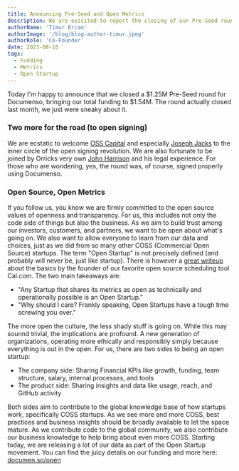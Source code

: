 ```yaml
---
title: Announcing Pre-Seed and Open Metrics
description: We are exicited to report the closing of our Pre-Seed round. You can find the juicy details on our new /open page. Yes, it was signed using Documenso.
authorName: 'Timur Ercan'
authorImage: '/blog/blog-author-timur.jpeg'
authorRole: 'Co-Founder'
date: 2023-08-16
tags:
  - Funding
  - Metrics
  - Open Startup
---
```


Today I'm happy to announce that we closed a \$1.25M Pre-Seed round for Documenso, bringing our total funding to \$1.54M. The round actually closed last month, we just were sneaky about it. 

### Two more for the road (to open signing)
We are ecstatic to welcome [OSS Capital](https://twitter.com/osscapital) and especially [Joseph Jacks](https://twitter.com/JosephJacks_) to the inner circle of the open signing revolution. We are also fortunate to be joined by Orricks very own [John Harrison](https://www.linkedin.com/in/john-harrison-a1213b9/) and his legal experience. For those who are wondering, yes, the round was, of course, signed properly using Documenso.

### Open Source, Open Metrics
If you follow us, you know we are firmly committed to the open source values of openness and transparency. For us, this includes not only the code side of things but also the business. As we aim to build trust among our investors, customers, and partners, we want to be open about what's going on. We also want to allow everyone to learn from our data and choices, just as we did from so many other COSS (Commercial Open Source) startups. The term "Open Startup" is not precisely defined (and probably will never be, just like startup). There is however a [great writeup](https://cal.com/blog/open-startup) about the basics by the founder of our favorite open source scheduling tool Cal.com. The two main takeaways are:

- "Any Startup that shares its metrics as open as technically and operationally possible is an Open Startup."
- "Why should I care? Frankly speaking, Open Startups have a tough time screwing you over."

The more open the culture, the less shady stuff is going on. While this may sounnd trivial, the implications are profound. A new generation of organizations, operating more ethically and responsibly simply because everything is out in the open. For us, there are two sides to being an open startup:

- The company side: Sharing Financial KPIs like growth, funding, team structure, salary, internal processes, and tools
- The product side: Sharing insights and data like usage, reach, and GitHub activity

Both sides aim to contribute to the global knowledge base of how startups work, specifically COSS startups. As we see more and more COSS, best practices and business insights should be broadly available to let the space mature. As we contribute code to the global community, we also contribute our business knowledge to help bring about even more COSS. Starting today, we are releasing a lot of our data as part of the Open Startup movement. You can find the juicy details on our funding and more here: [documen.so/open](http://documen.so/open)
